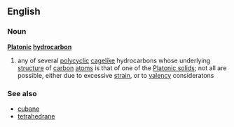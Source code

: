 ==English==
===Noun===
{{wikipedia}}
'''[[Platonic]] [[hydrocarbon]]'''
# any of several [[polycyclic]] [[cage]]like hydrocarbons whose underlying [[structure]] of [[carbon]] [[atom]]s is that of one of the [[Platonic solid]]s; not all are possible, either due to excessive [[strain]], or to [[valency]] consideratons
===See also===
*[[cubane]]
*[[tetrahedrane]]